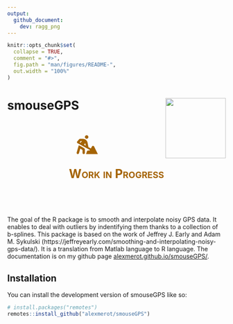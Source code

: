 ```yaml
---
output: 
  github_document:
    dev: ragg_png
---
```


<!-- README.md is generated from README.Rmd. Please edit that file -->

```r
knitr::opts_chunk$set(
  collapse = TRUE,
  comment = "#>",
  fig.path = "man/figures/README-",
  out.width = "100%"
)
```

<!-- badges: start -->

# smouseGPS <img src="man/figures/logo.png" align="right" height="139"/>

<!-- badges: end -->

:::{.alert .alert-warning style="font-variant: small-caps; font-size: 2em; color: #a56404; border-radius: 33px; text-align: center;content-align: center; margin: 10% 1%; padding:2px;" role="alert"}
<svg xmlns="http://www.w3.org/2000/svg" width="10%" heigth="10%" viewBox="0 0 576 512"><!--! Font Awesome Pro 6.1.2 by @fontawesome - https://fontawesome.com License - https://fontawesome.com/license (Commercial License) Copyright 2022 Fonticons, Inc. --><path fill="#a56404" d="M272 95.93c26.5 0 47.99-21.47 47.99-47.97S298.5 0 272 0C245.5 0 224 21.47 224 47.97S245.5 95.93 272 95.93zM209.7 357.3c-25.75-17.25-52.25-33.24-79.5-48.11L58.62 270.2L1.246 471.1c-4.875 16.1 4.1 34.74 22 39.62s34.63-4.998 39.5-21.99l36.63-128.1l60.63 40.37v78.86c0 17.62 14.38 31.99 32 31.99s32-14.37 32-31.99l.0022-95.93C224 373.2 218.6 363.2 209.7 357.3zM311.1 416c-13.88 0-25.95 8.863-30.33 21.86l-24.75 74.07h319.9l-101.9-206.3c-11.38-22.49-43.1-23.63-56.1-2.01l-31.89 54.21l-65.26-35.64l-24-121.2C288.1 161.3 263.2 127.7 227.1 109.7c-1-.4999-2.125-.625-3.125-1.125c-2.25-1.125-4.752-1.1-7.252-2.625C201.5 99.85 185.2 95.98 168.7 95.98H95.1c-9.25 0-18.05 4.061-24.18 10.93l-55.95 63.92c-.75 .9998-1.5 2.124-2.25 3.249c-8.875 13.1-3 32.87 11.63 40.74l336.6 184.3l-9.837 16.87H311.1zM105.9 204.1l-23.5-12.87l28.13-32.12h34.38L105.9 204.1zM199.5 256.1l34.9-41.28l13.5 67.61L199.5 256.1z"/></svg>
**Work in Progress**
:::

The goal of the R package \code{smouseGPS} is to smooth and interpolate noisy
GPS data. It enables to deal with outliers by indentifying them thanks to a
collection of b-splines. 
This package is based on the work of Jeffrey J. Early and Adam M. Sykulski
(https://jeffreyearly.com/smoothing-and-interpolating-noisy-gps-data/).
It is a translation from Matlab language to R language. The documentation is
on my github page [alexmerot.github.io/smouseGPS/](https://alexmerot.github.io/smouseGPS/).

## Installation

You can install the development version of smouseGPS like so:

``` r
# install.packages("remotes")
remotes::install_github("alexmerot/smouseGPS")
```
